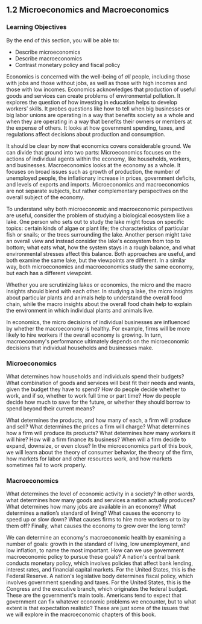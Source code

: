 ## 1.2 Microeconomics and Macroeconomics

### Learning Objectives

By the end of this section, you will be able to: 

-   Describe microeconomics
-   Describe macroeconomics
-   Contrast monetary policy and fiscal policy

Economics is concerned with the well-being of *all* people, including
those with jobs and those without jobs, as well as those with high
incomes and those with low incomes. Economics acknowledges that
production of useful goods and services can create problems of
environmental pollution. It explores the question of how investing in
education helps to develop workers' skills. It probes questions like how
to tell when big businesses or big labor unions are operating in a way
that benefits society as a whole and when they are operating in a way
that benefits their owners or members at the expense of others. It looks
at how government spending, taxes, and regulations affect decisions
about production and consumption.

It should be clear by now that economics covers considerable ground. We
can divide that ground into two parts: Microeconomics focuses on the
actions of individual agents within the economy, like households,
workers, and businesses. Macroeconomics looks at the economy as a whole.
It focuses on broad issues such as growth of production, the number of
unemployed people, the inflationary increase in prices, government
deficits, and levels of exports and imports. Microeconomics and
macroeconomics are not separate subjects, but rather complementary
perspectives on the overall subject of the economy.

To understand why both microeconomic and macroeconomic perspectives are
useful, consider the problem of studying a biological ecosystem like a
lake. One person who sets out to study the lake might focus on specific
topics: certain kinds of algae or plant life; the characteristics of
particular fish or snails; or the trees surrounding the lake. Another
person might take an overall view and instead consider the lake\'s
ecosystem from top to bottom; what eats what, how the system stays in a
rough balance, and what environmental stresses affect this balance. Both
approaches are useful, and both examine the same lake, but the
viewpoints are different. In a similar way, both microeconomics and
macroeconomics study the same economy, but each has a different
viewpoint.

Whether you are scrutinizing lakes or economics, the micro and the macro
insights should blend with each other. In studying a lake, the micro
insights about particular plants and animals help to understand the
overall food chain, while the macro insights about the overall food
chain help to explain the environment in which individual plants and
animals live.

In economics, the micro decisions of individual businesses are
influenced by whether the macroeconomy is healthy. For example, firms
will be more likely to hire workers if the overall economy is growing.
In turn, macroeconomy\'s performance ultimately depends on the
microeconomic decisions that individual households and businesses make.

### Microeconomics

What determines how households and individuals spend their budgets? What
combination of goods and services will best fit their needs and wants,
given the budget they have to spend? How do people decide whether to
work, and if so, whether to work full time or part time? How do people
decide how much to save for the future, or whether they should borrow to
spend beyond their current means?

What determines the products, and how many of each, a firm will produce
and sell? What determines the prices a firm will charge? What determines
how a firm will produce its products? What determines how many workers
it will hire? How will a firm finance its business? When will a firm
decide to expand, downsize, or even close? In the microeconomics part of
this book, we will learn about the theory of consumer behavior, the
theory of the firm, how markets for labor and other resources work, and
how markets sometimes fail to work properly.

### Macroeconomics

What determines the level of economic activity in a society? In other
words, what determines how many goods and services a nation actually
produces? What determines how many jobs are available in an economy?
What determines a nation's standard of living? What causes the economy
to speed up or slow down? What causes firms to hire more workers or to
lay them off? Finally, what causes the economy to grow over the long
term?

We can determine an economy\'s macroeconomic health by examining a
number of goals: growth in the standard of living, low unemployment, and
low inflation, to name the most important. How can we use government
macroeconomic policy to pursue these goals? A nation\'s central bank
conducts monetary policy, which involves policies that affect bank
lending, interest rates, and financial capital markets. For the United
States, this is the Federal Reserve. A nation\'s legislative body
determines fiscal policy, which involves government spending and taxes.
For the United States, this is the Congress and the executive branch,
which originates the federal budget. These are the government\'s main
tools. Americans tend to expect that government can fix whatever
economic problems we encounter, but to what extent is that expectation
realistic? These are just some of the issues that we will explore in the
macroeconomic chapters of this book.

